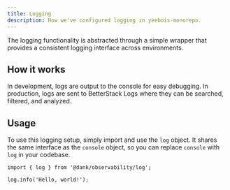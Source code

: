```yaml
---
title: Logging
description: How we've configured logging in yeebois-monorepo.
---
```


The logging functionality is abstracted through a simple wrapper that provides a consistent logging interface across environments.

## How it works

In development, logs are output to the console for easy debugging. In production, logs are sent to BetterStack Logs where they can be searched, filtered, and analyzed.

## Usage

To use this logging setup, simply import and use the `log` object. It shares the same interface as the `console` object, so you can replace `console` with `log` in your codebase.

```tsx page.tsx
import { log } from '@dank/observability/log';

log.info('Hello, world!');
```
